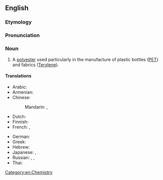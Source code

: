 ==English==
{{wikipedia}}

===Etymology===
{{compound|en|polyethylene|terephthalate}}

===Pronunciation===
{{audio|En-us-ncalif-polyethlenetrephthalate.ogg|Audio (Northern California, US)|lang=en}}

===Noun===
{{en-noun|?}}

# A [[polyester]] used particularly in the manufacture of plastic bottles ([[PET]]) and fabrics ([[Terylene]]).

====Translations====
{{trans-top|type of polyester}}
* Arabic: {{t-needed|ar}}
* Armenian: {{t-needed|hy}}
* Chinese:
*: Mandarin: {{t|cmn|聚對苯二甲酸乙二酯|sc=Hani}}, {{t|cmn|聚对苯二甲酸乙二酯|tr=jùduìběn èrjiǎsuān yǐèrzhǐ|sc=Hani}}
* Dutch: {{t|nl|polyethyleentereftalaat|n}}
* Finnish: {{t|fi|polyetyleenitereftalaatti}}
* French: {{t+|fr|polytéréphtalate d'éthylène|m}}, {{t+|fr|PET|m}}
{{trans-mid}}
* German: {{t+|de|Polyethylenterephthalat|n}}
* Greek: {{t-needed|el}}
* Hebrew: {{t-needed|he}}
* Japanese: {{t+|ja|ポリエチレンテレフタラート|sc=Jpan}}, {{t+|ja|PET|sc=Jpan}}
* Russian: {{t+|ru|полиэтиле́нтерефтала́т|m}}, {{t|ru|ПЭТФ|m}}, {{t+|ru|ПЭТ|m}}
* Thai: {{t-needed|th}}
{{trans-bottom}}

[[Category:en:Chemistry]]